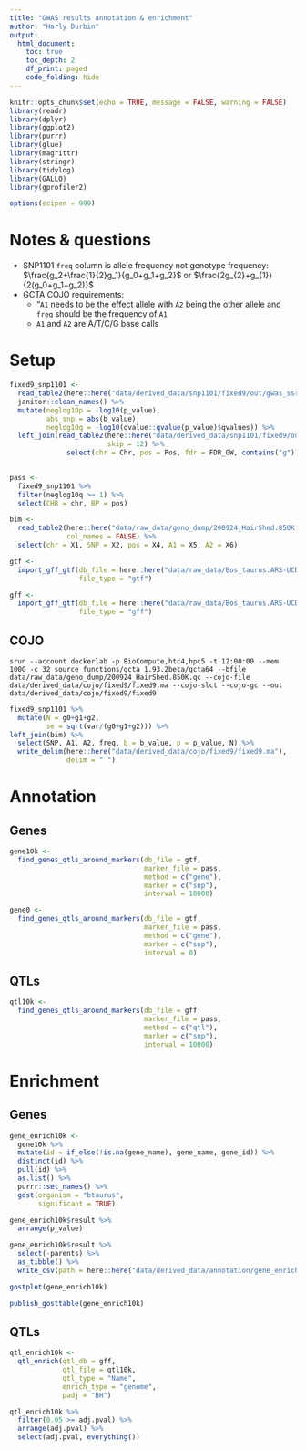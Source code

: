 ```yaml
---
title: "GWAS results annotation & enrichment"
author: "Harly Durbin"
output:
  html_document:
    toc: true
    toc_depth: 2
    df_print: paged
    code_folding: hide
---
```


```r
knitr::opts_chunk$set(echo = TRUE, message = FALSE, warning = FALSE)
library(readr)
library(dplyr)
library(ggplot2)
library(purrr)
library(glue)
library(magrittr)
library(stringr)
library(tidylog)
library(GALLO)
library(gprofiler2)

options(scipen = 999)
```

# Notes & questions

* SNP1101 `freq` column is allele frequency not genotype frequency: $\frac{g_2+\frac{1}{2}g_1}{g_0+g_1+g_2}$ or $\frac{2g_{2}+g_{1}}{2(g_0+g_1+g_2)}$
* GCTA COJO requirements:
    + "`A1` needs to be the effect allele with `A2` being the other allele and `freq` should be the frequency of `A1`
    + `A1` and `A2` are A/T/C/G base calls

# Setup

```r
fixed9_snp1101 <-
  read_table2(here::here("data/derived_data/snp1101/fixed9/out/gwas_ssr_fixed9_bvs_p.txt"))  %>%
  janitor::clean_names() %>%
  mutate(neglog10p = -log10(p_value),
         abs_snp = abs(b_value),
         neglog10q = -log10(qvalue::qvalue(p_value)$qvalues)) %>%
  left_join(read_table2(here::here("data/derived_data/snp1101/fixed9/out/gwas_ssr_fixed9_bvs.txt"),
                        skip = 12) %>%
              select(chr = Chr, pos = Pos, fdr = FDR_GW, contains("g")))
  
```

```r
pass <-
  fixed9_snp1101 %>% 
  filter(neglog10q >= 1) %>% 
  select(CHR = chr, BP = pos)
```

```r
bim <- 
  read_table2(here::here("data/raw_data/geno_dump/200924_HairShed.850K.qc.bim"),
              col_names = FALSE) %>% 
  select(chr = X1, SNP = X2, pos = X4, A1 = X5, A2 = X6)
```

```r
gtf <-
  import_gff_gtf(db_file = here::here("data/raw_data/Bos_taurus.ARS-UCD1.2.101.gtf"),
                 file_type = "gtf")
```

```r
gff <-
  import_gff_gtf(db_file = here::here("data/raw_data/Bos_taurus.ARS-UCD1.2.QTL.gff"),
                 file_type = "gff")
```

## COJO

```
srun --account deckerlab -p BioCompute,htc4,hpc5 -t 12:00:00 --mem 100G -c 32 source_functions/gcta_1.93.2beta/gcta64 --bfile data/raw_data/geno_dump/200924_HairShed.850K.qc --cojo-file data/derived_data/cojo/fixed9/fixed9.ma --cojo-slct --cojo-gc --out data/derived_data/cojo/fixed9/fixed9
```

```r
fixed9_snp1101 %>% 
  mutate(N = g0+g1+g2,
         se = sqrt(var/(g0+g1+g2))) %>%
left_join(bim) %>% 
  select(SNP, A1, A2, freq, b = b_value, p = p_value, N) %>% 
  write_delim(here::here("data/derived_data/cojo/fixed9/fixed9.ma"),
              delim = " ")

```

# Annotation

## Genes

```r
gene10k <-
  find_genes_qtls_around_markers(db_file = gtf,
                                 marker_file = pass,
                                 method = c("gene"),
                                 marker = c("snp"),
                                 interval = 10000) 
```

```r
gene0 <-
  find_genes_qtls_around_markers(db_file = gtf,
                                 marker_file = pass,
                                 method = c("gene"),
                                 marker = c("snp"),
                                 interval = 0) 
```

## QTLs

```r
qtl10k <-
  find_genes_qtls_around_markers(db_file = gff,
                                 marker_file = pass,
                                 method = c("qtl"),
                                 marker = c("snp"),
                                 interval = 10000) 
```

# Enrichment

## Genes

```r
gene_enrich10k <-
  gene10k %>% 
  mutate(id = if_else(!is.na(gene_name), gene_name, gene_id)) %>%
  distinct(id) %>% 
  pull(id) %>% 
  as.list() %>% 
  purrr::set_names() %>% 
  gost(organism = "btaurus",
       significant = TRUE)
```

```r
gene_enrich10k$result %>% 
  arrange(p_value)
```

```r
gene_enrich10k$result %>% 
  select(-parents) %>% 
  as_tibble() %>% 
  write_csv(path = here::here("data/derived_data/annotation/gene_enrich10k.csv"))
```

```r
gostplot(gene_enrich10k)
```

```r
publish_gosttable(gene_enrich10k)
```

## QTLs

```r

qtl_enrich10k <-
  qtl_enrich(qtl_db = gff,
             qtl_file = qtl10k,
             qtl_type = "Name",
             enrich_type = "genome",
             padj = "BH")
```

```r
qtl_enrich10k %>% 
  filter(0.05 >= adj.pval) %>% 
  arrange(adj.pval) %>% 
  select(adj.pval, everything()) 
```

